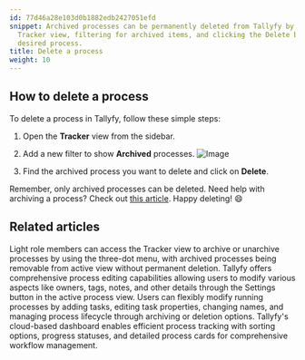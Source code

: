 ```yaml
---
id: 77d46a28e103d0b1882edb2427051efd
snippet: Archived processes can be permanently deleted from Tallyfy by accessing the
  Tracker view, filtering for archived items, and clicking the Delete button on the
  desired process.
title: Delete a process
weight: 10
---
```


## How to delete a process

To delete a process in Tallyfy, follow these simple steps:

1. Open the **Tracker** view from the sidebar.
2. Add a new filter to show **Archived** processes.
   ![Image](https://screenshots.tallyfy.com/tallyfy%2Fpro%2Fdesktop-light-filter-archived-processes.png)

3. Find the archived process you want to delete and click on **Delete**.

Remember, only archived processes can be deleted. Need help with archiving a process? Check out [this article](/products/pro/tracking-and-tasks/tracker-view/organize-processes/how-to-archive-and-unarchive-processes-in-tallyfy/). Happy deleting! 😄


## Related articles
<CardGrid>
<LinkTitleCard header="<b>Organize Processes > Archive and unarchive processes</b>" href="/products/pro/tracking-and-tasks/tracker-view/organize-processes/how-to-archive-and-unarchive-processes-in-tallyfy/" > Light role members can access the Tracker view to archive or unarchive processes by using the three-dot menu, with archived processes being removable from active view without permanent deletion. </LinkTitleCard>
<LinkTitleCard header="<b>Edit Processes > Edit tasks and process properties</b>" href="/products/pro/tracking-and-tasks/processes/edit-processes/how-can-i-edit-tasks-and-processes-in-tallyfy/" > Tallyfy offers comprehensive process editing capabilities allowing users to modify various aspects like owners, tags, notes, and other details through the Settings button in the active process view. </LinkTitleCard>
<LinkTitleCard header="<b>Processes > Edit processes</b>" href="/products/pro/tracking-and-tasks/processes/edit-processes/" > Users can flexibly modify running processes by adding tasks, editing task properties, changing names, and managing process lifecycle through archiving or deletion options. </LinkTitleCard>
<LinkTitleCard header="<b>Tracker View > Manage and track my processes</b>" href="/products/pro/tracking-and-tasks/tracker-view/how-can-i-manage-and-track-my-processes-on-tallyfy/" > Tallyfy's cloud-based dashboard enables efficient process tracking with sorting options, progress statuses, and detailed process cards for comprehensive workflow management. </LinkTitleCard>
</CardGrid>